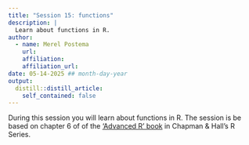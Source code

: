 ```yaml
---
title: "Session 15: functions"
description: |
  Learn about functions in R.
author:
  - name: Merel Postema 
    url:
    affiliation: 
    affiliation_url: 
date: 05-14-2025 ## month-day-year
output:
  distill::distill_article:
    self_contained: false
---
```


During this session you will learn about functions in R.
The session is be based on chapter 6 of of the ['Advanced R' book](https://adv-r.hadley.nz/functions.html) in Chapman & Hall's R Series.
